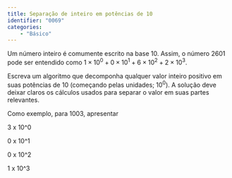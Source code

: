```yaml
---
title: Separação de inteiro em potências de 10 
identifier: "0069"
categories:
    - "Básico"
---
```


::: {.exercicio .avalia-algoritmo}
Um número inteiro é comumente escrito na base 10. Assim, o número $2601$ pode ser entendido como  ${1 \times 10^0} + {0 \times 10^1} + {6 \times 10^2} + {2 \times 10^3}$.

Escreva um algoritmo que decomponha qualquer valor inteiro positivo em suas potências de\ 10 (começando pelas unidades; $10^0$). A solução deve deixar claros os cálculos usados para separar o valor em suas partes relevantes.

Como exemplo, para 1003, apresentar

3 x 10^0

0 x 10^1

0 x 10^2

1 x 10^3
:::